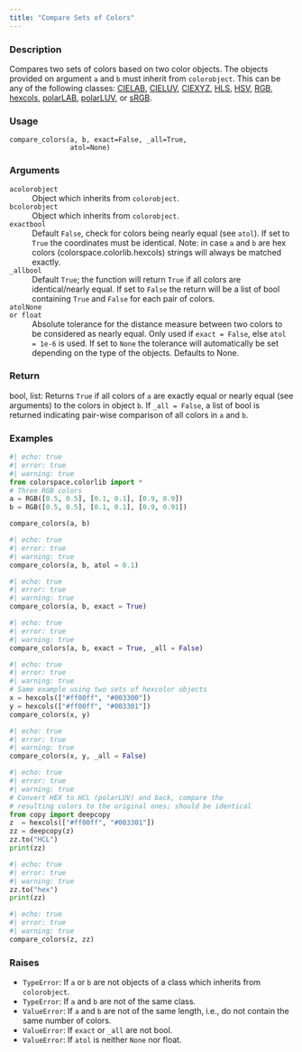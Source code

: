 ```yaml
---
title: "Compare Sets of Colors"
---
```


### Description

Compares two sets of colors based on two color objects. The objects
provided on argument `a` and `b` must inherit from `colorobject`.
This can be any of the following classes: [CIELAB](colorspace.colorlib.CIELAB.qmd),
[CIELUV](colorspace.colorlib.CIELUV.qmd), [CIEXYZ](colorspace.colorlib.CIEXYZ.qmd), [HLS](colorspace.colorlib.HLS.qmd), [HSV](colorspace.colorlib.HSV.qmd),
[RGB](colorspace.colorlib.RGB.qmd), [hexcols](colorspace.colorlib.hexcols.qmd), [polarLAB](colorspace.colorlib.polarLAB.qmd),
[polarLUV](colorspace.colorlib.polarLUV.qmd), or [sRGB](colorspace.colorlib.sRGB.qmd).

### Usage

<pre><code class='language-python'>compare_colors(a, b, exact=False, _all=True,<br/>               atol=None)</code></pre>

### Arguments

<dl class="pyp-list param-list">
  <dt style = "white-space: nowrap; font-family: monospace; vertical-align: top">
   <code id="colorspace.colorlib.compare_colors:a">a</code><code class="argument-class">colorobject</code>
  </dt>
 <dd>Object which inherits from `colorobject`.</dd>
  <dt style = "white-space: nowrap; font-family: monospace; vertical-align: top">
   <code id="colorspace.colorlib.compare_colors:b">b</code><code class="argument-class">colorobject</code>
  </dt>
 <dd>Object which inherits from `colorobject`.</dd>
  <dt style = "white-space: nowrap; font-family: monospace; vertical-align: top">
   <code id="colorspace.colorlib.compare_colors:exact">exact</code><code class="argument-class">bool</code>
  </dt>
 <dd>Default `False`, check for colors being nearly equal
(see `atol`). If set to `True` the coordinates must be identical.
Note: in case `a` and `b` are hex colors
(colorspace.colorlib.hexcols) strings will always be matched exactly.</dd>
  <dt style = "white-space: nowrap; font-family: monospace; vertical-align: top">
   <code id="colorspace.colorlib.compare_colors:_all">_all</code><code class="argument-class">bool</code>
  </dt>
 <dd>Default `True`; the function will return `True` if
all colors are identical/nearly equal. If set to `False` the return
will be a list of bool containing `True` and `False` for each
pair of colors.</dd>
  <dt style = "white-space: nowrap; font-family: monospace; vertical-align: top">
   <code id="colorspace.colorlib.compare_colors:atol">atol</code><code class="argument-class">None or float</code>
  </dt>
 <dd>Absolute tolerance for the distance measure
between two colors to be considered as nearly equal. Only used if
`exact = False`, else `atol = 1e-6` is used.  If set to `None`
the tolerance will automatically be set depending on the type of the
objects. Defaults to None.</dd>
</dl>

### Return

bool, list: Returns `True` if all colors of `a` are exactly equal or
nearly equal (see arguments) to the colors in object `b`. If `_all =
False`, a list of bool is returned indicating pair-wise comparison
of all colors in `a` and `b`.

### Examples

```python
#| echo: true
#| error: true
#| warning: true
from colorspace.colorlib import *
# Three RGB colors
a = RGB([0.5, 0.5], [0.1, 0.1], [0.9, 0.9])
b = RGB([0.5, 0.5], [0.1, 0.1], [0.9, 0.91])

compare_colors(a, b)
```

```python
#| echo: true
#| error: true
#| warning: true
compare_colors(a, b, atol = 0.1)
```

```python
#| echo: true
#| error: true
#| warning: true
compare_colors(a, b, exact = True)
```

```python
#| echo: true
#| error: true
#| warning: true
compare_colors(a, b, exact = True, _all = False)
```

```python
#| echo: true
#| error: true
#| warning: true
# Same example using two sets of hexcolor objects
x = hexcols(["#ff00ff", "#003300"])
y = hexcols(["#ff00ff", "#003301"])
compare_colors(x, y)
```

```python
#| echo: true
#| error: true
#| warning: true
compare_colors(x, y, _all = False)
```

```python
#| echo: true
#| error: true
#| warning: true
# Convert HEX to HCL (polarLUV) and back, compare the
# resulting colors to the original ones; should be identical
from copy import deepcopy
z  = hexcols(["#ff00ff", "#003301"])
zz = deepcopy(z)
zz.to("HCL")
print(zz)
```

```python
#| echo: true
#| error: true
#| warning: true
zz.to("hex")
print(zz)
```

```python
#| echo: true
#| error: true
#| warning: true
compare_colors(z, zz)
```




### Raises

<ul class="python-raises">
<li><code class="text-warning">TypeError</code>: If `a` or `b` are not objects of a class which inherits from
`colorobject`.
<li><code class="text-warning">TypeError</code>: If `a` and `b` are not of the same class.
<li><code class="text-warning">ValueError</code>: If `a` and `b` are not of the same length, i.e., do not contain
the same number of colors.
<li><code class="text-warning">ValueError</code>: If `exact` or `_all` are not bool.
<li><code class="text-warning">ValueError</code>: If `atol` is neither `None` nor float.
</ul>


